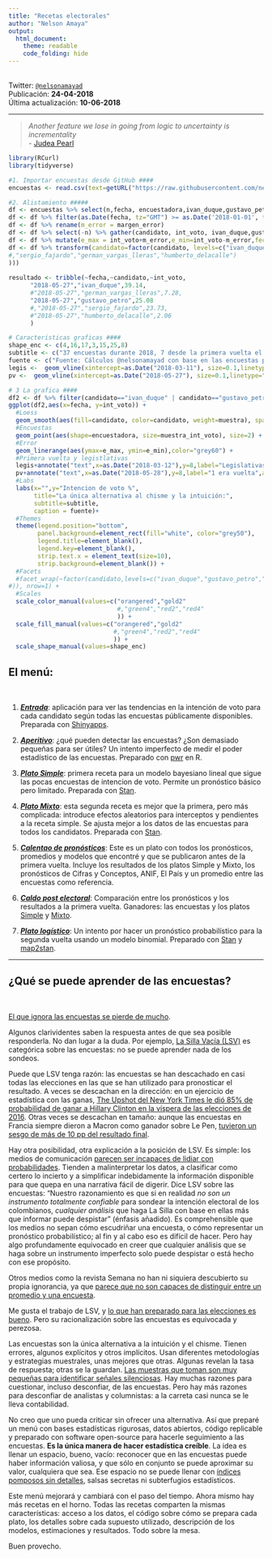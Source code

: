---
title: "Recetas electorales"
author: "Nelson Amaya"
output: 
  html_document:
    theme: readable
    code_folding: hide
---
<br>
Twitter: [`@nelsonamayad`](https://twitter.com/NelsonAmayaD)
<br>
Publicación: **24-04-2018**
<br>
Última actualización: **10-06-2018** 
<br>

***
> *Another feature we lose in going from logic to uncertainty is incrementality* <br>
- [Judea Pearl](http://bayes.cs.ucla.edu/jp_home.html)
<br>

```{r, echoe=FALSE,message=FALSE,fig.width = 7, fig.align = "center"}
library(RCurl)
library(tidyverse)

#1. Importar encuestas desde GitHub #### 
encuestas <- read.csv(text=getURL("https://raw.githubusercontent.com/nelsonamayad/Elecciones-presidenciales-2018/master/Elecciones%202018/encuestas2018.csv"))

#2. Alistamiento #####
df <- encuestas %>% select(n,fecha, encuestadora,ivan_duque,gustavo_petro,sergio_fajardo,german_vargas_lleras, humberto_delacalle, margen_error, muestra)
df <- df %>% filter(as.Date(fecha, tz="GMT") >= as.Date('2018-01-01', tz="GMT"))
df <- df %>% rename(m_error = margen_error)
df <- df %>% select(-n) %>% gather(candidato, int_voto, ivan_duque,gustavo_petro,sergio_fajardo,german_vargas_lleras,humberto_delacalle)
df <- df %>% mutate(e_max = int_voto+m_error,e_min=int_voto-m_error,fecha=as.Date(fecha))
df <- df %>% transform(candidato=factor(candidato, levels=c("ivan_duque","gustavo_petro"
#,"sergio_fajardo","german_vargas_lleras","humberto_delacalle")
)))
  
resultado <- tribble(~fecha,~candidato,~int_voto,
      "2018-05-27","ivan_duque",39.14,
      #"2018-05-27","german_vargas_lleras",7.28,
      "2018-05-27","gustavo_petro",25.08
      #,"2018-05-27","sergio_fajardo",23.73,
      #"2018-05-27","humberto_delacalle",2.06
      )

# Caracteristicas graficas ####
shape_enc <- c(4,16,17,3,15,25,8)
subtitle <- c("37 encuestas durante 2018, 7 desde la primera vuelta el 27 de mayo. \nCurva LOESS ponderada por el tamaño de la muestra de cada encuesta.")
fuente <- c("Fuente: Cálculos @nelsonamayad con base en las encuestas públicamente disponibles.")
legis <-  geom_vline(xintercept=as.Date("2018-03-11"), size=0.1,linetype="dashed")
pv <-  geom_vline(xintercept=as.Date("2018-05-27"), size=0.1,linetype="dashed")

# 3 La grafica ####
df2 <- df %>% filter(candidato=="ivan_duque" | candidato=="gustavo_petro")
ggplot(df2,aes(x=fecha, y=int_voto)) +
  #Loess
  geom_smooth(aes(fill=candidato, color=candidato, weight=muestra), span=0.5,method="loess", show.legend = F) +
  #Encuestas
  geom_point(aes(shape=encuestadora, size=muestra_int_voto), size=2) +
  #Error
  geom_linerange(aes(ymax=e_max, ymin=e_min),color="grey60") +
  #Primera vuelta y legistlativas
  legis+annotate("text",x=as.Date("2018-03-12"),y=8,label="Legislativas",angle=90,size=2.5)+
  pv+annotate("text",x=as.Date("2018-05-28"),y=8,label="1 era vuelta",angle=90,size=2.5)+
  #Labs
  labs(x="",y="Intencion de voto %",
       title="La única alternativa al chisme y la intuición:", 
       subtitle=subtitle, 
       caption = fuente)+
  #Themes
  theme(legend.position="bottom",
        panel.background=element_rect(fill="white", color="grey50"),
        legend.title=element_blank(),
        legend.key=element_blank(),
        strip.text.x = element_text(size=10),
        strip.background=element_blank()) +
  #Facets
  #facet_wrap(~factor(candidato,levels=c("ivan_duque","gustavo_petro","sergio_fajardo","german_vargas_lleras","humberto_delacalle")),labeller=labeller(candidato=c("gustavo_petro"="Gustavo Petro", "ivan_duque"="Ivan Duque", "sergio_fajardo"="Sergio Fajardo","german_vargas_lleras"="German Vargas Lleras","humberto_delacalle"="Humberto de la Calle"
#)), nrow=1) +
  #Scales
  scale_color_manual(values=c("orangered","gold2"
                              #,"green4","red2","red4"
                              )) +
  scale_fill_manual(values=c("orangered","gold2"
                             #,"green4","red2","red4"
                             )) +
  scale_shape_manual(values=shape_enc)

```

## El menú:
<br>

1. [_**Entrada**_](https://nelsonamayad.shinyapps.io/col2018_tend/): aplicación para ver las tendencias en la intención de voto para cada candidato según todas las encuestas públicamente disponibles. Preparada con [Shinyapps](https://www.shinyapps.io/).

2. [_**Aperitivo**_](https://nelsonamayad.github.io/poder/poder): ¿qué pueden detectar las encuestas? ¿Son demasiado pequeñas para ser útiles? Un intento imperfecto de medir el poder estadístico de las encuestas. Preparado con [pwr](https://cran.r-project.org/web/packages/pwr/vignettes/pwr-vignette.html) en R.

3. [_**Plato Simple**_](https://nelsonamayad.github.io/simple/simple): primera receta para un modelo bayesiano lineal que sigue las pocas encuestas de intencion de voto. Permite un pronóstico básico pero limitado. Preparada con [Stan](http://mc-stan.org/users/interfaces/rstan.html). 

4. [_**Plato Mixto**_](https://nelsonamayad.github.io/mixto/mixto): esta segunda receta es mejor que la primera, pero más complicada: introduce efectos aleatorios para interceptos y pendientes a la receta simple. Se ajusta mejor a los datos de las encuestas para todos los candidatos. Preparada con [Stan](http://mc-stan.org/users/interfaces/rstan.html).

5. [_**Calentao de pronósticos**_](https://nelsonamayad.github.io/calentao/calentao): Este es un plato con todos los pronósticos, promedios y modelos que encontré y que se publicaron antes de la primera vuelta. Incluye los resultados de los platos Simple y Mixto, los pronósticos de Cifras y Conceptos, ANIF, El País y un promedio entre las encuestas como referencia. 

6. [_**Caldo post electoral**_](https://nelsonamayad.github.io/caldo/caldo): Comparación entre los pronósticos y los resultados a la primera vuelta. Ganadores: las encuestas y los platos [Simple](https://nelsonamayad.github.io/simple/simple) y [Mixto](https://nelsonamayad.github.io/mixto/mixto).

7. [_**Plato logístico**_](https://nelsonamayad.github.io/logis/logis): Un intento por hacer un pronóstico probabilístico para la segunda vuelta usando un modelo binomial. Preparado con [Stan](http://mc-stan.org/users/interfaces/rstan.html) y [map2stan](https://www.rdocumentation.org/packages/rethinking/versions/1.59/topics/map2stan).

***
## ¿Qué se puede aprender de las encuestas? 
<br>

[El que ignora las encuestas se pierde de mucho](https://nelsonamayad.github.io/caldo/caldo).

Algunos clarividentes saben la respuesta antes de que sea posible responderla. No dan lugar a la duda. Por ejemplo, [La Silla Vacía (LSV)](http://lasillavacia.com/blogs/la-carrera-de-caballos-en-la-silla-62772) es categórica sobre las encuestas: no se puede aprender nada de los sondeos. 

Puede que LSV tenga razón: las encuestas se han descachado en casi todas las elecciones en las que se han utilizado para pronosticar el resultado. A veces se descachan en la dirección: en un ejercicio de estadística con las ganas, [The Upshot del New York Times le dió 85% de probabilidad de ganar a Hillary Clinton en la víspera de las elecciones de 2016](https://www.nytimes.com/interactive/2016/upshot/presidential-polls-forecast.html). Otras veces se descachan en tamaño: aunque las encuestas en Francia siempre dieron a Macron como ganador sobre Le Pen, [tuvieron un sesgo de más de 10 pp del resultado final](https://fivethirtyeight.com/features/macron-won-but-the-french-polls-were-way-off/). 

Hay otra posibilidad, otra explicación a la posición de LSV. Es simple: los medios de comunicación [parecen ser incapaces de lidiar con probabilidades](https://fivethirtyeight.com/features/the-media-has-a-probability-problem/). Tienden a malinterpretar los datos, a clasificar como certero lo incierto y a simplificar indebidamente la información disponible para que quepa en una narrativa fácil de digerir. Dice LSV sobre las encuestas: "Nuestro razonamiento es que si en realidad *no son un instrumento totalmente confiable* para sondear la intención electoral de los colombianos, *cualquier análisis* que haga La Silla con base en ellas más que informar puede despistar" (énfasis añadido). Es comprehensible que los medios no sepan cómo escudriñar una encuesta, o cómo representar un pronóstico probabilístico; al fin y al cabo eso es difícil de hacer. Pero hay algo profundamente equivocado en creer que cualquier análisis que se haga sobre un instrumento imperfecto solo puede despistar o está hecho con ese propósito.

Otros medios como la revista Semana no han ni siquiera descubierto su propia ignorancia, ya que [parece que no son capaces de distinguir entre un promedio y una encuesta](https://www.semana.com/elecciones-presidenciales-2018/noticias/elecciones-presidenciales-la-encuesta-que-mide-todas-las-encuestas-559629).

Me gusta el trabajo de LSV, y [lo que han preparado para las elecciones es bueno](http://lasillavacia.com/elecciones2018#/la-maquinaria). Pero su racionalización sobre las encuestas es equivocada y perezosa.

Las encuestas son la única alternativa a la intuición y el chisme. Tienen errores, algunos explícitos y otros implícitos. Usan diferentes metodologías y estrategias muestrales, unas mejores que otras. Algunas revelan la tasa de respuesta; otras se la guardan. [Las muestras que toman son muy pequeñas para identificar señales silenciosas](https://nelsonamayad.github.io/poder/poder). Hay muchas razones para cuestionar, incluso desconfiar, de las encuestas. Pero hay más razones para desconfiar de analistas y columnistas: a la carreta casi nunca se le lleva contabilidad.

No creo que uno pueda criticar sin ofrecer una alternativa. Así que preparé un menú con bases estadísticas rigurosas, datos abiertos, código replicable y preparado con software open-source para hacerle seguimiento a las encuestas. **Es la única manera de hacer estadística creíble**. La idea es llenar un espacio, bueno, vacío: reconocer que en las encuestas puede haber información valiosa, y que sólo en conjunto se puede aproximar su valor, cualquiera que sea. Ese espacio no se puede llenar con [índices pomposos sin detalles](https://www.semana.com/opinion/articulo/la-volatilidad-de-las-preferencias-electorales-columna-de-juan-fernando-londono/562333), salsas secretas ni subterfugios estadísticos.

Este menú mejorará y cambiará con el paso del tiempo. Ahora mismo hay más recetas en el horno. Todas las recetas comparten la mismas características: acceso a los datos, el código sobre cómo se prepara cada plato, los detalles sobre cada supuesto utilizado, descripción de los modelos, estimaciones y resultados. Todo sobre la mesa.

Buen provecho.